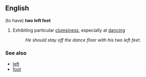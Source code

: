 ==English==

(to have) '''two left feet'''
#Exhibiting particular [[clumsy|clumsiness]], especially at [[dance|dancing]]
#:''He should stay off the dance floor with his two left feet.''

===See also===
*[[left]]
*[[foot]]